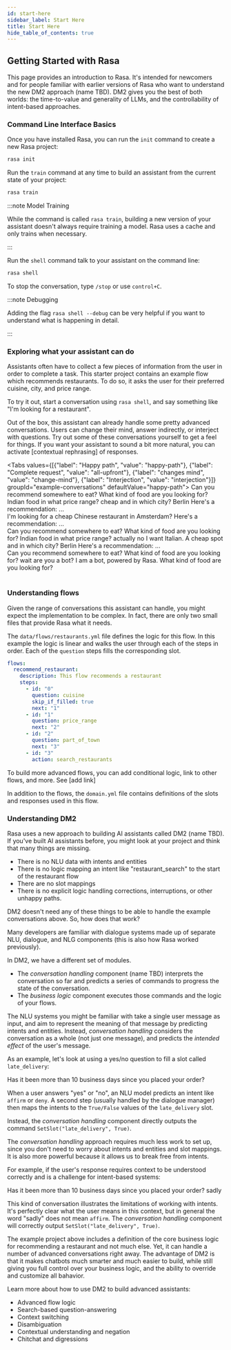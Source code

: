 ```yaml
---
id: start-here
sidebar_label: Start Here
title: Start Here
hide_table_of_contents: true
---
```



## Getting Started with Rasa

This page provides an introduction to Rasa. It's intended for newcomers and for people
familiar with earlier versions of Rasa who want to understand the new DM2 approach (name TBD). 
DM2 gives you the best of both worlds: the time-to-value and generality of LLMs, and the 
controllability of intent-based approaches. 

### Command Line Interface Basics

Once you have installed Rasa, you can run the `init` command to create a new Rasa project:

```bash
rasa init
```

Run the `train` command at any time to build an assistant from the current state of your project:

```bash
rasa train
```

:::note Model Training

While the command is called `rasa train`, building a new version of your assistant doesn't always
require training a model. Rasa uses a cache and only trains when necessary.

:::


Run the `shell` command talk to your assistant on the command line:

```bash
rasa shell
```

To stop the conversation, type `/stop` or use `control+C`.


:::note Debugging

Adding the flag `rasa shell --debug` can be very helpful if you want to understand what is happening in detail.

:::


### Exploring what your assistant can do

Assistants often have to collect a few pieces of information from the user in order to complete a task.
This starter project contains an example flow which recommends restaurants. To do so, it asks the user
for their preferred cuisine, city, and price range.

To try it out, start a conversation using `rasa shell`, and say something like "I'm looking for a restaurant". 

Out of the box, this assistant can already handle some pretty advanced conversations. Users can change their mind,
answer indirectly, or interject with questions. Try out some of these conversations yourself to get a feel for things.
If you want your assistant to sound a bit more natural, you can activate [contextual rephrasing] of responses.

<Tabs values={[{"label": "Happy path", "value": "happy-path"}, {"label": "Complete request", "value": "all-upfront"}, {"label": "changes mind", "value": "change-mind"}, {"label": "Interjection", "value": "interjection"}]}  groupId="example-conversations" defaultValue="happy-path">
  <TabItem value="happy-path">
    <Chat caption="happy path">
    <ChatUserText>Can you recommend somewhere to eat?</ChatUserText>
    <ChatBotText>What kind of food are you looking for?</ChatBotText>
    <ChatUserText>Indian food</ChatUserText>
    <ChatBotText>in what price range?</ChatBotText>
    <ChatUserText>cheap</ChatUserText>
    <ChatBotText>and in which city?</ChatBotText>
    <ChatUserText>Berlin</ChatUserText>
    <ChatBotText>Here's a recommendation: ...</ChatBotText>    
    </Chat>
  </TabItem>
  <TabItem value="all-upfront">
    <Chat caption="All info given">
    <ChatUserText>I'm looking for a cheap Chinese restaurant in Amsterdam?</ChatUserText>
    <ChatBotText>Here's a recommendation: ...</ChatBotText>
    </Chat>
  </TabItem>  
  <TabItem value="change-mind">
    <Chat caption="user changes their mind">
    <ChatUserText>Can you recommend somewhere to eat?</ChatUserText>
    <ChatBotText>What kind of food are you looking for?</ChatBotText>
    <ChatUserText>Indian food</ChatUserText>
    <ChatBotText>in what price range?</ChatBotText>
    <ChatUserText>actually no I want Italian. A cheap spot</ChatUserText>
    <ChatBotText>and in which city?</ChatBotText>
    <ChatUserText>Berlin</ChatUserText>
    <ChatBotText>Here's a recommendation: ...</ChatBotText>    
    </Chat>
  </TabItem>
  <TabItem value="interjection">
    <Chat caption="user changes their mind">
    <ChatUserText>Can you recommend somewhere to eat?</ChatUserText>
    <ChatBotText>What kind of food are you looking for?</ChatBotText>
    <ChatUserText>wait are you a bot?</ChatUserText>
    <ChatBotText>I am a bot, powered by Rasa.</ChatBotText>
    <ChatBotText>What kind of food are you looking for?</ChatBotText>    
    </Chat>
  </TabItem>  
</Tabs>


### Understanding flows

Given the range of conversations this assistant can handle, you might expect the implementation to be complex.
In fact, there are only two small files that provide Rasa what it needs. 

The `data/flows/restaurants.yml` file defines the logic for this flow. In this example the logic is linear
and walks the user through each of the steps in order. Each of the `question` steps fills the corresponding slot.

```yaml
flows:
  recommend_restaurant:
    description: This flow recommends a restaurant
    steps:
      - id: "0"
        question: cuisine
        skip_if_filled: true
        next: "1"
      - id: "1"
        question: price_range
        next: "2"
      - id: "2"
        question: part_of_town
        next: "3"
      - id: "3"
        action: search_restaurants
```

To build more advanced flows, you can add conditional logic, link to other flows, and more. See [add link]

In addition to the flows, the `domain.yml` file contains definitions of the slots and responses used in this flow. 

### Understanding DM2

Rasa uses a new approach to building AI assistants called DM2 (name TBD). 
If you've built AI assistants before, you might look at your project and think that many things are missing.

* There is no NLU data with intents and entities
* There is no logic mapping an intent like "restaurant_search" to the start of the restaurant flow
* There are no slot mappings
* There is no explicit logic handling corrections, interruptions, or other unhappy paths.

DM2 doesn't need any of these things to be able to handle the example conversations above. So, how does that work?

Many developers are familiar with dialogue systems made up of separate NLU, dialogue, and NLG components
(this is also how Rasa worked previously).

In DM2, we have a different set of modules. 

* The *conversation handling* component (name TBD) interprets the conversation so far and predicts 
a series of commands to progress the state of the conversation.
* The *business logic* component executes those commands and the logic of your flows. 

The NLU systems you might be familiar with take a single user message as input, and aim to represent
the meaning of that message by predicting intents and entities. 
Instead, *conversation handling* considers the conversation as a whole (not just one message),
and predicts the *intended effect* of the user's message. 

As an example, let's look at using a yes/no question to fill a slot called `late_delivery`:

<Chat caption="yes/no question">
<ChatBotText>Has it been more than 10 business days since you placed your order?</ChatBotText>
</Chat>


When a user answers "yes" or "no", an NLU model predicts an intent like `affirm` or `deny`.
A second step (usually handled by the dialogue manager) then maps the intents to
the `True/False` values of the `late_delivery` slot. 

Instead, the *conversation handling* component directly outputs the command `SetSlot("late_delivery", True)`.

The *conversation handling* approach requires much less work to set up, since you don't need to worry about
intents and entities and slot mappings. It is also more powerful because it allows us to break free from intents.

For example, if the user's response requires context to be understood correctly and is a challenge for 
intent-based systems:

<Chat caption="pragmatic understanding">
<ChatBotText>Has it been more than 10 business days since you placed your order?</ChatBotText>
<ChatUserText>sadly</ChatUserText>
</Chat>

This kind of conversation illustrates the limitations of working with intents. It's perfectly clear 
what the user means in this context, but in general the word "sadly" does not mean `affirm`.
The *conversation handling* component will correctly output `SetSlot("late_delivery", True)`.

The example project above includes a definition of the core business logic for recommending a restaurant
and not much else. Yet, it can handle a number of advanced conversations right away. 
The advantage of DM2 is that it makes chatbots much smarter and much easier to build, while still giving
you full control over your business logic, and the ability to override and customize all bahavior.

Learn more about how to use DM2 to build advanced assistants:

* Advanced flow logic
* Search-based question-answering
* Context switching
* Disambiguation
* Contextual understanding and negation
* Chitchat and digressions

